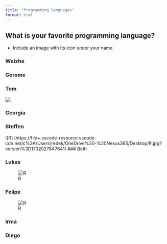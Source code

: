 ```yaml
---
title: "Programming languages"
format: html
---
```


## What is your favorite programming language?
- Include an image with its icon under your name.

### Weizhe

### Gerome 

### Tom
![](https://upload.wikimedia.org/wikipedia/commons/thumb/1/1f/Julia_Programming_Language_Logo.svg/1280px-Julia_Programming_Language_Logo.svg.png)

### Georgia

### Steffen
![R] (https://file+.vscode-resource.vscode-cdn.net/c%3A/Users/redek/OneDrive%20-%20Nexus365/Desktop/R.jpg?version%3D1702027847641)
### Beth

### Lukas
![R](R.png)


### Felipe

![R](elephant.png)

### Irma 

### Diego



